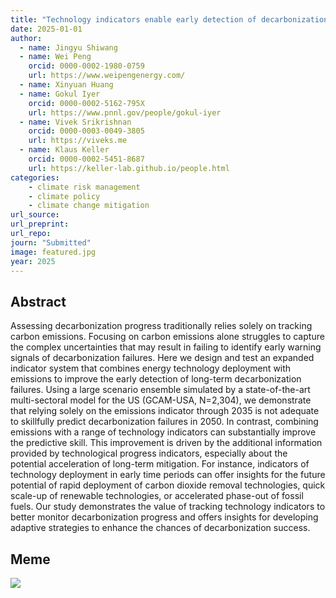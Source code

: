 ```yaml
---
title: "Technology indicators enable early detection of decarbonization failures"
date: 2025-01-01
author: 
  - name: Jingyu Shiwang
  - name: Wei Peng
    orcid: 0000-0002-1980-0759
    url: https://www.weipengenergy.com/
  - name: Xinyuan Huang
  - name: Gokul Iyer
    orcid: 0000-0002-5162-795X
    url: https://www.pnnl.gov/people/gokul-iyer
  - name: Vivek Srikrishnan
    orcid: 0000-0003-0049-3805
    url: https://viveks.me
  - name: Klaus Keller
    orcid: 0000-0002-5451-8687
    url: https://keller-lab.github.io/people.html
categories:
    - climate risk management
    - climate policy
    - climate change mitigation
url_source: 
url_preprint: 
url_repo: 
journ: "Submitted"
image: featured.jpg
year: 2025
---
```


## Abstract

Assessing decarbonization progress traditionally relies solely on tracking carbon emissions. Focusing on carbon emissions alone struggles to capture the complex uncertainties that may result in failing to identify early warning signals of decarbonization failures. Here we design and test an expanded indicator system that combines energy technology deployment with emissions to improve the early detection of long-term decarbonization failures. Using a large scenario ensemble simulated by a state-of-the-art multi-sectoral model for the US (GCAM-USA, N=2,304), we demonstrate that relying solely on the emissions indicator through 2035 is not adequate to skillfully predict decarbonization failures in 2050. In contrast, combining emissions with a range of technology indicators can substantially improve the predictive skill. This improvement is driven by the additional information provided by technological progress indicators, especially about the potential acceleration of long-term mitigation. For instance, indicators of technology deployment in early time periods can offer insights for the future potential of rapid deployment of carbon dioxide removal technologies, quick scale-up of renewable technologies, or accelerated phase-out of fossil fuels. Our study demonstrates the value of tracking technology indicators to better monitor decarbonization progress and offers insights for developing adaptive strategies to enhance the chances of decarbonization success.

## Meme

![](meme.png)

